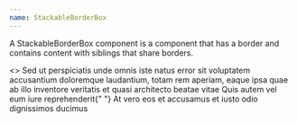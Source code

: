 ```yaml
---
name: StackableBorderBox
---
```


A StackableBorderBox component is a component that has a border and contains content with siblings that share borders.

<Playground>
  <>
    <StackableBorderBox>
      Sed ut perspiciatis unde omnis iste natus error sit voluptatem accusantium
      doloremque laudantium, totam rem aperiam, eaque ipsa quae ab illo
      inventore veritatis et quasi architecto beatae vitae
    </StackableBorderBox>
    <StackableBorderBox>
      Quis autem vel eum iure reprehenderit{" "}
    </StackableBorderBox>
    <StackableBorderBox>
      At vero eos et accusamus et iusto odio dignissimos ducimus
    </StackableBorderBox>
  </>
</Playground>
